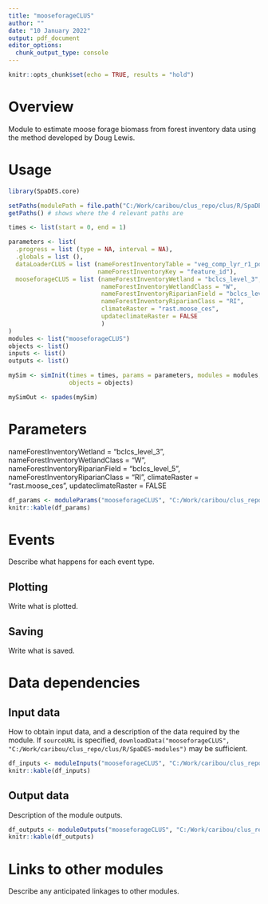 ```yaml
---
title: "mooseforageCLUS"
author: ""
date: "10 January 2022"
output: pdf_document
editor_options:
  chunk_output_type: console
---
```


```r
knitr::opts_chunk$set(echo = TRUE, results = "hold")
```

# Overview
Module to estimate moose forage biomass from forest inventory data using the method developed by Doug Lewis. 



# Usage

```r
library(SpaDES.core)

setPaths(modulePath = file.path("C:/Work/caribou/clus_repo/clus/R/SpaDES-modules"))
getPaths() # shows where the 4 relevant paths are

times <- list(start = 0, end = 1)

parameters <- list(
  .progress = list (type = NA, interval = NA),
  .globals = list (),
  dataLoaderCLUS = list (nameForestInventoryTable = "veg_comp_lyr_r1_poly2020", 
                         nameForestInventoryKey = "feature_id"),
  mooseforageCLUS = list (nameForestInventoryWetland = "bclcs_level_3", 
                          nameForestInventoryWetlandClass = "W", 
                          nameForestInventoryRiparianField = "bclcs_level_5",
                          nameForestInventoryRiparianClass = "RI",
                          climateRaster = "rast.moose_ces",
                          updateclimateRaster = FALSE
                          ) 
)
modules <- list("mooseforageCLUS")
objects <- list()
inputs <- list()
outputs <- list()

mySim <- simInit(times = times, params = parameters, modules = modules,
                 objects = objects)

mySimOut <- spades(mySim)
```

# Parameters

nameForestInventoryWetland = "bclcs_level_3", 
                          nameForestInventoryWetlandClass = "W", 
                          nameForestInventoryRiparianField = "bclcs_level_5",
                          nameForestInventoryRiparianClass = "RI",
                          climateRaster = "rast.moose_ces",
                          updateclimateRaster = FALSE




```r
df_params <- moduleParams("mooseforageCLUS", "C:/Work/caribou/clus_repo/clus/R/SpaDES-modules")
knitr::kable(df_params)
```

# Events

Describe what happens for each event type.

## Plotting

Write what is plotted.

## Saving

Write what is saved.

# Data dependencies

## Input data

How to obtain input data, and a description of the data required by the module.
If `sourceURL` is specified, `downloadData("mooseforageCLUS", "C:/Work/caribou/clus_repo/clus/R/SpaDES-modules")` may be sufficient.

```r
df_inputs <- moduleInputs("mooseforageCLUS", "C:/Work/caribou/clus_repo/clus/R/SpaDES-modules")
knitr::kable(df_inputs)
```

## Output data

Description of the module outputs.

```r
df_outputs <- moduleOutputs("mooseforageCLUS", "C:/Work/caribou/clus_repo/clus/R/SpaDES-modules")
knitr::kable(df_outputs)
```

# Links to other modules

Describe any anticipated linkages to other modules.
